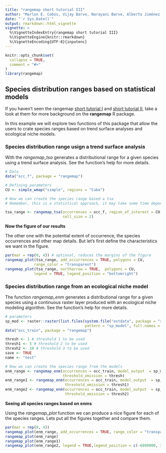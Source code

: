 ```yaml
---
title: "rangemap short tutorial III"
author: "Marlon E. Cobos, Vijay Barve, Narayani Barve, Alberto Jiménez-Valverde, and Claudia Nuñez-Penichet"
date: "`r Sys.Date()`"
output: rmarkdown::html_vignette
vignette: >
  %\VignetteIndexEntry{rangemap short tutorial III}
  %\VignetteEngine{knitr::rmarkdown}
  %\VignetteEncoding{UTF-8}{inputenc}
---
```


```r
knitr::opts_chunk$set(
  collapse = TRUE,
  comment = "#>"
)
library(rangemap)
```

## Species distribution ranges based on statistical models

If you haven't seen the rangemap [short tutorial I](rangemap_short_tutorial_I.html) and [short tutorial II](rangemap_short_tutorial_II.html), take a look at them for more background on the **rangemap** R package. 

In this example we will explore two functions of this package that allow the users to crate species ranges based on trend surface analyses and ecological niche models.


### Species distribution range usign a trend surface analysis

With the *rangemap_tsa* generates a distributional range for a given species using a trend surface analysis. See the function's help for more details.

```r
# Data
data("occ_f", package = "rangemap")

# Defining parameters
CU <- simple_wmap("simple", regions = "Cuba")

# Now we can create the species range based a tsa
# Remember, this is a statistical approach, it may take some time depending on the area

tsa_range <- rangemap_tsa(occurrences = occ_f, region_of_interest = CU, 
                          cell_size = 2)
```

**Now the figure of our results**

The other one with the potential extent of occurrence, the species occurrences and other map details. But let's first define the characteristics we want in the figure.

```r
par(mar = rep(0, 4)) # optional, reduces the margins of the figure
rangemap_plot(tsa_range, add_occurrences = TRUE, polygons = CU, 
             range_color = "transparent")
rangemap_plot(tsa_range, northarrow = TRUE,  polygons = CU,
             legend = TRUE, legend_position = "bottomright")
```


### Species distribution range from an ecological niche model

The function *rangemap_enm* generates a distributional range for a given species using a continuous raster layer produced with an ecological niche modeling algorithm. See the function's help for more details.

```r
# parameters
sp_mod <- raster::raster(list.files(system.file("extdata", package = "rangemap"),
                                    pattern = "sp_model", full.names = TRUE))
data("occ_train", package = "rangemap")

thresh <- 1 # threshold 1 to be used 
thresh1 <- 5 # threshold 2 to be used 
thresh2 <- 10 # threshold 3 to be used 
save <- TRUE
name <- "test"

# Now we can create the species range from the models
enm_range <- rangemap_enm(occurrences = occ_train, model_output  = sp_mod,
                          threshold_omission = thresh)
enm_range1 <- rangemap_enm(occurrences = occ_train, model_output  = sp_mod,
                           threshold_omission = thresh1)
enm_range2 <- rangemap_enm(occurrences = occ_train, model_output  = sp_mod,
                           threshold_omission = thresh2)
```

**Seeing all species ranges based on enms**

Using the *rangemap_plot* function we can produce a nice figure for each of the species ranges. Lets put all the figures together and compare them. 


```r
par(mar = rep(0, 4)) 
rangemap_plot(enm_range, add_occurrences = TRUE, range_color = "transparent")
rangemap_plot(enm_range)
rangemap_plot(enm_range1)
rangemap_plot(enm_range2, legend = TRUE,legend_position = c(-6800000, 3500000))
```
